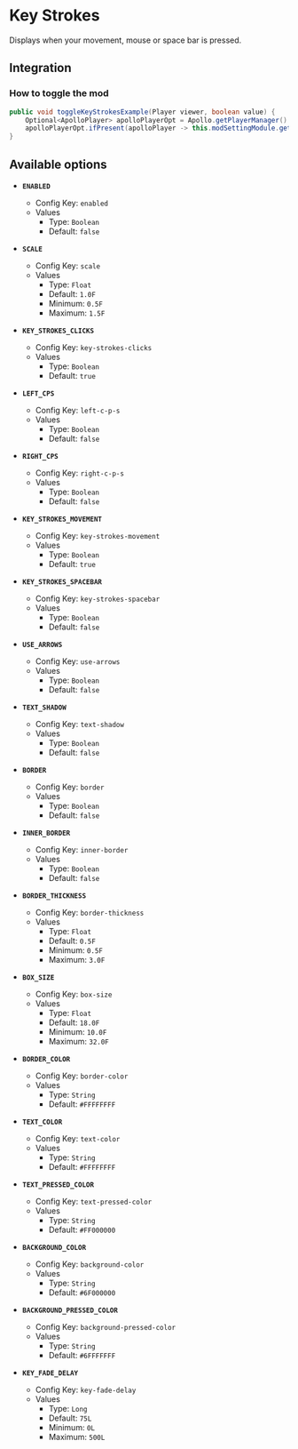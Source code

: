 # Key Strokes

Displays when your movement, mouse or space bar is pressed.

## Integration

### How to toggle the mod

```java
public void toggleKeyStrokesExample(Player viewer, boolean value) {
    Optional<ApolloPlayer> apolloPlayerOpt = Apollo.getPlayerManager().getPlayer(viewer.getUniqueId());
    apolloPlayerOpt.ifPresent(apolloPlayer -> this.modSettingModule.getOptions().set(apolloPlayer, ModKeystrokes.ENABLED, value));
}
```

## Available options

- __`ENABLED`__
    - Config Key: `enabled`
    - Values
        - Type: `Boolean`
        - Default: `false`

- __`SCALE`__
    - Config Key: `scale`
    - Values
        - Type: `Float`
        - Default: `1.0F`
        - Minimum: `0.5F`
        - Maximum: `1.5F`

- __`KEY_STROKES_CLICKS`__
    - Config Key: `key-strokes-clicks`
    - Values
        - Type: `Boolean`
        - Default: `true`

- __`LEFT_CPS`__
    - Config Key: `left-c-p-s`
    - Values
        - Type: `Boolean`
        - Default: `false`

- __`RIGHT_CPS`__
    - Config Key: `right-c-p-s`
    - Values
        - Type: `Boolean`
        - Default: `false`

- __`KEY_STROKES_MOVEMENT`__
    - Config Key: `key-strokes-movement`
    - Values
        - Type: `Boolean`
        - Default: `true`

- __`KEY_STROKES_SPACEBAR`__
    - Config Key: `key-strokes-spacebar`
    - Values
        - Type: `Boolean`
        - Default: `false`

- __`USE_ARROWS`__
    - Config Key: `use-arrows`
    - Values
        - Type: `Boolean`
        - Default: `false`

- __`TEXT_SHADOW`__
    - Config Key: `text-shadow`
    - Values
        - Type: `Boolean`
        - Default: `false`

- __`BORDER`__
    - Config Key: `border`
    - Values
        - Type: `Boolean`
        - Default: `false`

- __`INNER_BORDER`__
    - Config Key: `inner-border`
    - Values
        - Type: `Boolean`
        - Default: `false`

- __`BORDER_THICKNESS`__
    - Config Key: `border-thickness`
    - Values
        - Type: `Float`
        - Default: `0.5F`
        - Minimum: `0.5F`
        - Maximum: `3.0F`

- __`BOX_SIZE`__
    - Config Key: `box-size`
    - Values
        - Type: `Float`
        - Default: `18.0F`
        - Minimum: `10.0F`
        - Maximum: `32.0F`

- __`BORDER_COLOR`__
    - Config Key: `border-color`
    - Values
        - Type: `String`
        - Default: `#FFFFFFFF`

- __`TEXT_COLOR`__
    - Config Key: `text-color`
    - Values
        - Type: `String`
        - Default: `#FFFFFFFF`

- __`TEXT_PRESSED_COLOR`__
    - Config Key: `text-pressed-color`
    - Values
        - Type: `String`
        - Default: `#FF000000`

- __`BACKGROUND_COLOR`__
    - Config Key: `background-color`
    - Values
        - Type: `String`
        - Default: `#6F000000`

- __`BACKGROUND_PRESSED_COLOR`__
    - Config Key: `background-pressed-color`
    - Values
        - Type: `String`
        - Default: `#6FFFFFFF`

- __`KEY_FADE_DELAY`__
    - Config Key: `key-fade-delay`
    - Values
        - Type: `Long`
        - Default: `75L`
        - Minimum: `0L`
        - Maximum: `500L`

